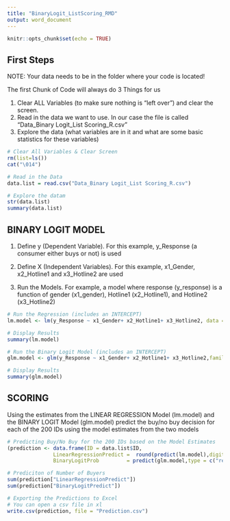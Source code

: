 ```yaml
---
title: "BinaryLogit_ListScoring_RMD"
output: word_document
---
```


```r
knitr::opts_chunk$set(echo = TRUE)
```

## First Steps 

NOTE: Your data needs to be in the folder where your code is located!

The first Chunk of Code will always do 3 Things for us

1) Clear ALL Variables (to make sure nothing is "left over") and clear the      screen. 
2) Read in the data we want to use. In our case the file is called              "Data_Binary Logit_List Scoring_R.csv"
3) Explore the data (what variables are in it and what are some basic           statistics for these variables)

```r

# Clear All Variables & Clear Screen
rm(list=ls())
cat("\014")

# Read in the Data
data.list = read.csv("Data_Binary Logit_List Scoring_R.csv")

# Explore the datam
str(data.list)
summary(data.list)
```


## BINARY LOGIT MODEL 

1) Define y (Dependent Variable). For this example, y_Response (a consumer either buys or not) is used

2) Define X (Independent Variables). For this example, x1_Gender, x2_Hotline1 and x3_Hotline2 are used

3) Run the Models. For example, a model where response (y_response) is a function of gender (x1_gender), Hotline1 (x2_Hotline1), and Hotline2 (x3_Hotline2)

```r
# Run the Regression (includes an INTERCEPT)
lm.model <- lm(y_Response ~ x1_Gender+ x2_Hotline1+ x3_Hotline2, data = data.list)

# Display Results
summary(lm.model)

# Run the Binary Logit Model (includes an INTERCEPT)
glm.model <- glm(y_Response ~ x1_Gender+ x2_Hotline1+ x3_Hotline2,family=binomial(link='logit'),data=data.list)

# Display Results
summary(glm.model)
```


## SCORING

Using the estimates from the LINEAR REGRESSION Model (lm.model) and the BINARY LOGIT Model (glm.model) predict the buy/no buy decision for each of the 200 IDs using the model estimates from the two models

```r

# Predicting Buy/No Buy for the 200 IDs based on the Model Estimates
(prediction <- data.frame(ID = data.list$ID, 
               LinearRegressionPredict =  round(predict(lm.model),digits = 0), 
               BinaryLogitProb         = predict(glm.model,type = c("response")),                                      BinaryLogitPredict      = round(predict(glm.model,type = c("response")), digits = 0)))

# Prediciton of Number of Buyers
sum(prediction["LinearRegressionPredict"])
sum(prediction["BinaryLogitPredict"])

# Exporting the Predictions to Excel
# You can open a csv file in xl
write.csv(prediction, file = "Prediction.csv")

```
